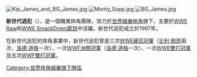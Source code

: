 {{Infobox Wrestling team
| name = 新世代逃犯
| image =NAO September 2011.jpg
| type = 團隊
| members = [[比利·剛恩|Billy Gunn]]<br/>[[洛德·道格|Road Dogg]]
| othernames = New Age Outlaws<br/>The James Gang<br/>Voodoo Kin Mafia
| former_members ={{link-en|妮琪·蘿克絲|Nikki Roxx|Nikki Roxx}}
| weight = {{convert|501|lb|kg|abbr=on}}
| debut = 1997年
| disbanded = 
| promotions = [[世界摔角娛樂|世界摔角娛樂]]
}}

[[File:Kip_James_and_BG_James.jpg|thumb]]
[[File:Monty_Sopp.jpg|thumb]]
[[File:BG_James.jpg|thumb]]

'''新世代逃犯'''（{{lang-en|'''The New Age Outlaws'''}}），是一個職業摔角團隊，效力於[[世界娛樂摔角|世界娛樂摔角]]旗下，主要於[[WWE_Raw|WWE Raw]]和[[WWE_Friday_Night_SmackDown!|WWE SmackDown]][[節目|節目]]中活躍。新世代逃犯成立於1997年。

在新世代逃犯的摔角事業中，新世代逃犯曾是三次[[WWE硬蕊冠軍|WWE硬蕊冠軍]]（[[比利·剛恩|比利·剛恩]]兩次、[[洛德·道格|洛德·道格]]一次）、一次[[WWE洲際冠軍|WWF洲際冠軍]]（[[洛德·道格|洛德·道格]]一次）、一次[[WWE雙打冠軍|WWE雙打冠軍]]及五次[[世界雙打冠軍_(WWE)|WWF雙打冠軍]]。

{{DEFAULTSORT:New Age Outlaws, The}}
[[Category:世界摔角娛樂旗下隊伍|Category:世界摔角娛樂旗下隊伍]]